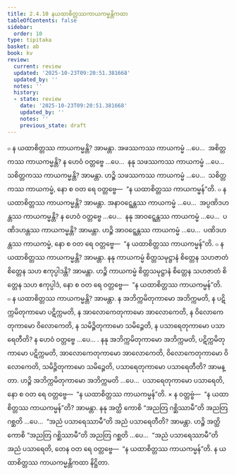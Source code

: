 ```yaml
---
title: 2.4.10 နယထာစိတ္တဿကာယကမ္မန္တိကထာ
tableOfContents: false
sidebar:
  order: 10
type: tipitaka
basket: ab
book: kv
review:
  current: review
  updated: '2025-10-23T09:20:51.381668'
  updated_by: ''
  notes: ''
  history:
  - state: review
    date: '2025-10-23T09:20:51.381668'
    updated_by: ''
    notes: ''
    previous_state: draft
---
```



<ReviewStatus review={frontmatter.review} showDetails={true} />

<HypothesisAnnotation frontmatter={frontmatter} />

<DynamicBreadcrumb />

<Division number="566" book="kv" e="ch" v="32" p="306">

<Paragraph number="1916" book="kv">
๐ န ယထာစိတ္တဿ ကာယကမ္မန္တိ? အာမန္တာ. အဖဿကဿ ကာယကမ္မံ …ပေ…  အစိတ္တကဿ ကာယကမ္မန္တိ? န ဟေဝံ ဝတ္တဗ္ဗေ …ပေ…  နနု သဖဿကဿ ကာယကမ္မံ …ပေ…  သစိတ္တကဿ ကာယကမ္မန္တိ? အာမန္တာ. ဟဉ္စိ သဖဿကဿ ကာယကမ္မံ …ပေ…  သစိတ္တကဿ ကာယကမ္မံ, နော စ ဝတ ရေ ဝတ္တဗ္ဗေ—  “န ယထာစိတ္တဿ ကာယကမ္မန်”တိ.
</Paragraph>

<Paragraph number="1917" book="kv">
๐ န ယထာစိတ္တဿ ကာယကမ္မန္တိ? အာမန္တာ. အနာဝဋ္ဋေန္တဿ ကာယကမ္မံ …ပေ…  အပ္ပဏိဒဟန္တဿ ကာယကမ္မန္တိ? န ဟေဝံ ဝတ္တဗ္ဗေ …ပေ…  နနု အာဝဋ္ဋေန္တဿ ကာယကမ္မံ …ပေ…  ပဏိဒဟန္တဿ ကာယကမ္မန္တိ? အာမန္တာ. ဟဉ္စိ အာဝဋ္ဋေန္တဿ ကာယကမ္မံ …ပေ…  ပဏိဒဟန္တဿ ကာယကမ္မံ, နော စ ဝတ ရေ ဝတ္တဗ္ဗေ—  “န ယထာစိတ္တဿ ကာယကမ္မန်”တိ.
</Paragraph>

<Paragraph number="1918" book="kv">
๐ န ယထာစိတ္တဿ ကာယကမ္မန္တိ? အာမန္တာ. နနု ကာယကမ္မံ စိတ္တသမုဋ္ဌာနံ စိတ္တေန သဟဇာတံ စိတ္တေန သဟ ဧကုပ္ပါဒန္တိ? အာမန္တာ. ဟဉ္စိ ကာယကမ္မံ စိတ္တသမုဋ္ဌာနံ စိတ္တေန သဟဇာတံ စိတ္တေန သဟ ဧကုပ္ပါဒံ, နော စ ဝတ ရေ ဝတ္တဗ္ဗေ—  “န ယထာစိတ္တဿ ကာယကမ္မန်”တိ.
</Paragraph>

<Paragraph number="1919" book="kv">
๐ န ယထာစိတ္တဿ ကာယကမ္မန္တိ? အာမန္တာ. န အဘိက္ကမိတုကာမော အဘိက္ကမတိ, န ပဋိက္ကမိတုကာမော ပဋိက္ကမတိ, န အာလောကေတုကာမော အာလောကေတိ, န ဝိလောကေတုကာမော ဝိလောကေတိ, န သမိဉ္ဇိတုကာမော သမိဉ္ဇေတိ, န ပသာရေတုကာမော ပသာရေတီတိ? န ဟေဝံ ဝတ္တဗ္ဗေ …ပေ… . နနု အဘိက္ကမိတုကာမော အဘိက္ကမတိ, ပဋိက္ကမိတုကာမော ပဋိက္ကမတိ, အာလောကေတုကာမော အာလောကေတိ, ဝိလောကေတုကာမော ဝိလောကေတိ, သမိဉ္ဇိတုကာမော သမိဉ္ဇေတိ, ပသာရေတုကာမော ပသာရေတီတိ? အာမန္တာ. ဟဉ္စိ အဘိက္ကမိတုကာမော အဘိက္ကမတိ …ပေ…  ပသာရေတုကာမော ပသာရေတိ, နော စ ဝတ ရေ ဝတ္တဗ္ဗေ—  “န ယထာစိတ္တဿ ကာယကမ္မန်”တိ.
</Paragraph>

</Division>
<Division number="567" book="kv" e="ch" v="32" p="306">

<Paragraph number="1920" book="kv">
× န ဝတ္တဗ္ဗံ—  “န ယထာစိတ္တဿ ကာယကမ္မန်”တိ? အာမန္တာ. နနု အတ္ထိ ကောစိ “အညတြ ဂစ္ဆိဿာမီ”တိ အညတြ ဂစ္ဆတိ …ပေ…  “အညံ ပသာရေဿာမီ”တိ အညံ ပသာရေတီတိ? အာမန္တာ. ဟဉ္စိ အတ္ထိ ကောစိ “အညတြ ဂစ္ဆိဿာမီ”တိ အညတြ ဂစ္ဆတိ …ပေ…  “အညံ ပသာရေဿာမီ”တိ အညံ ပသာရေတိ, တေန ဝတ ရေ ဝတ္တဗ္ဗေ—  “န ယထာစိတ္တဿ ကာယကမ္မန်”တိ.

</Paragraph>
</Division>

<Paragraph number="1921" type="center" book="kv">
န ယထာစိတ္တဿ ကာယကမ္မန္တိကထာ နိဋ္ဌိတာ.
</Paragraph>